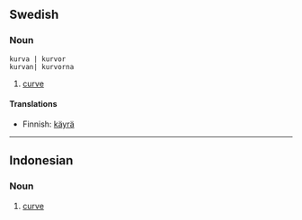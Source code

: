 ==Swedish==
===Noun===
 kurva | kurvor
 kurvan| kurvorna

# [[curve]]

====Translations====
*Finnish: [[käyrä]]

----
==Indonesian==
===Noun===
# [[curve]]